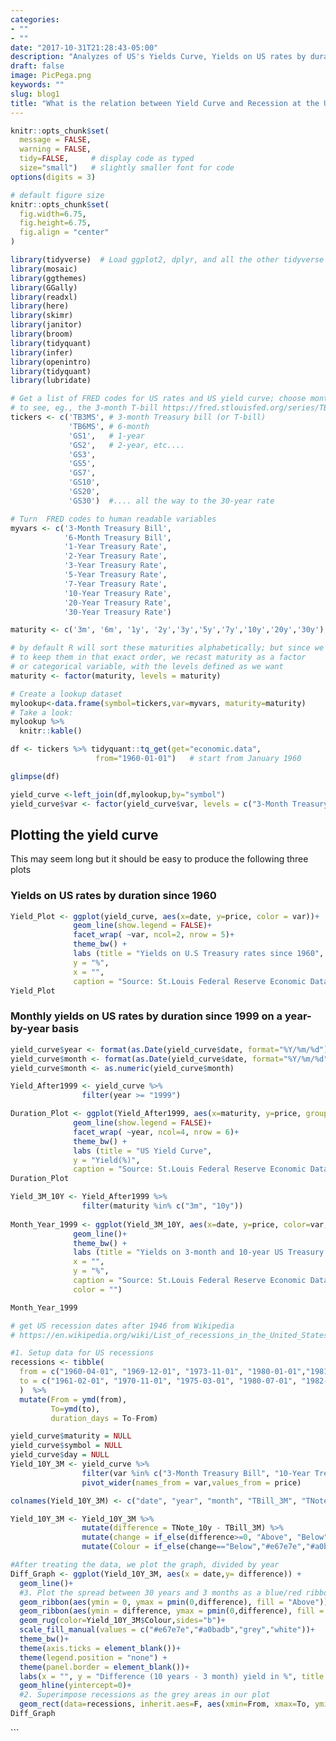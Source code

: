 ```yaml
---
categories:
- ""
- ""
date: "2017-10-31T21:28:43-05:00"
description: "Analyzes of US's Yields Curve, Yields on US rates by duration and the relation between Yield Curve and Recession at the USA"
draft: false
image: PicPega.png
keywords: ""
slug: blog1
title: "What is the relation between Yield Curve and Recession at the USA"
---
```


```r
knitr::opts_chunk$set(
  message = FALSE, 
  warning = FALSE, 
  tidy=FALSE,     # display code as typed
  size="small")   # slightly smaller font for code
options(digits = 3)

# default figure size
knitr::opts_chunk$set(
  fig.width=6.75, 
  fig.height=6.75,
  fig.align = "center"
)
```


```r
library(tidyverse)  # Load ggplot2, dplyr, and all the other tidyverse packages
library(mosaic)
library(ggthemes)
library(GGally)
library(readxl)
library(here)
library(skimr)
library(janitor)
library(broom)
library(tidyquant)
library(infer)
library(openintro)
library(tidyquant)
library(lubridate)
```

```r
# Get a list of FRED codes for US rates and US yield curve; choose monthly frequency
# to see, eg., the 3-month T-bill https://fred.stlouisfed.org/series/TB3MS
tickers <- c('TB3MS', # 3-month Treasury bill (or T-bill)
             'TB6MS', # 6-month
             'GS1',   # 1-year
             'GS2',   # 2-year, etc....
             'GS3',
             'GS5',
             'GS7',
             'GS10',
             'GS20',
             'GS30')  #.... all the way to the 30-year rate

# Turn  FRED codes to human readable variables
myvars <- c('3-Month Treasury Bill',
            '6-Month Treasury Bill',
            '1-Year Treasury Rate',
            '2-Year Treasury Rate',
            '3-Year Treasury Rate',
            '5-Year Treasury Rate',
            '7-Year Treasury Rate',
            '10-Year Treasury Rate',
            '20-Year Treasury Rate',
            '30-Year Treasury Rate')

maturity <- c('3m', '6m', '1y', '2y','3y','5y','7y','10y','20y','30y')

# by default R will sort these maturities alphabetically; but since we want
# to keep them in that exact order, we recast maturity as a factor 
# or categorical variable, with the levels defined as we want
maturity <- factor(maturity, levels = maturity)

# Create a lookup dataset
mylookup<-data.frame(symbol=tickers,var=myvars, maturity=maturity)
# Take a look:
mylookup %>% 
  knitr::kable()

df <- tickers %>% tidyquant::tq_get(get="economic.data", 
                   from="1960-01-01")   # start from January 1960

glimpse(df)
```

```r

yield_curve <-left_join(df,mylookup,by="symbol")
yield_curve$var <- factor(yield_curve$var, levels = c("3-Month Treasury Bill", "6-Month Treasury Bill", "1-Year Treasury Rate", "2-Year Treasury Rate", "3-Year Treasury Rate", "5-Year Treasury Rate", "7-Year Treasury Rate",  "10-Year Treasury Rate",  "20-Year Treasury Rate", "30-Year Treasury Rate"))

```

## Plotting the yield curve

This may seem long but it should be easy to produce the following three plots

### Yields on US rates by duration since 1960

```r
Yield_Plot <- ggplot(yield_curve, aes(x=date, y=price, color = var))+
              geom_line(show.legend = FALSE)+
              facet_wrap( ~var, ncol=2, nrow = 5)+
              theme_bw() +                
              labs (title = "Yields on U.S Treasury rates since 1960",
              y = "%",
              x = "",
              caption = "Source: St.Louis Federal Reserve Economic Database(FRED)")
Yield_Plot
```

### Monthly yields on US rates by duration since 1999 on a year-by-year basis


```r
yield_curve$year <- format(as.Date(yield_curve$date, format="%Y/%m/%d"),"%Y")
yield_curve$month <- format(as.Date(yield_curve$date, format="%Y/%m/%d"),"%m")
yield_curve$month <- as.numeric(yield_curve$month)

Yield_After1999 <- yield_curve %>% 
                filter(year >= "1999")

Duration_Plot <- ggplot(Yield_After1999, aes(x=maturity, y=price, group = month, color=year))+
              geom_line(show.legend = FALSE)+
              facet_wrap( ~year, ncol=4, nrow = 6)+
              theme_bw() +                
              labs (title = "US Yield Curve",
              y = "Yield(%)",
              caption = "Source: St.Louis Federal Reserve Economic Database(FRED)")
Duration_Plot

```

```r
Yield_3M_10Y <- Yield_After1999 %>% 
                filter(maturity %in% c("3m", "10y"))
  
Month_Year_1999 <- ggplot(Yield_3M_10Y, aes(x=date, y=price, color=var,group = maturity))+
              geom_line()+
              theme_bw() + 
              labs (title = "Yields on 3-month and 10-year US Treasury rates since 1999",
              x = "",      
              y = "%",
              caption = "Source: St.Louis Federal Reserve Economic Database(FRED)",
              color = "")

Month_Year_1999
```

```r


# get US recession dates after 1946 from Wikipedia 
# https://en.wikipedia.org/wiki/List_of_recessions_in_the_United_States

#1. Setup data for US recessions 
recessions <- tibble(
  from = c("1960-04-01", "1969-12-01", "1973-11-01", "1980-01-01","1981-07-01", "1990-07-01", "2001-03-01", "2007-12-01"),  
  to = c("1961-02-01", "1970-11-01", "1975-03-01", "1980-07-01", "1982-11-01", "1991-03-01", "2001-11-01", "2009-06-01") 
  )  %>% 
  mutate(From = ymd(from), 
         To=ymd(to),
         duration_days = To-From)

yield_curve$maturity = NULL
yield_curve$symbol = NULL
yield_curve$day = NULL
Yield_10Y_3M <- yield_curve %>% 
                filter(var %in% c("3-Month Treasury Bill", "10-Year Treasury Rate")) %>% 
                pivot_wider(names_from = var,values_from = price)

colnames(Yield_10Y_3M) <- c("date", "year", "month", "TBill_3M", "TNote_10y")

Yield_10Y_3M <- Yield_10Y_3M %>% 
                mutate(difference = TNote_10y - TBill_3M) %>% 
                mutate(change = if_else(difference>=0, "Above", "Below")) %>%
                mutate(Colour = if_else(change=="Below","#e67e7e","#a0badb"))

#After treating the data, we plot the graph, divided by year 
Diff_Graph <- ggplot(Yield_10Y_3M, aes(x = date,y= difference)) +
  geom_line()+
  #3. Plot the spread between 30 years and 3 months as a blue/red ribbon, based on whether the spread is positive (blue) or negative(red)
  geom_ribbon(aes(ymin = 0, ymax = pmin(0,difference), fill = "Above")) + 
  geom_ribbon(aes(ymin = difference, ymax = pmin(0,difference), fill = "Below"))+
  geom_rug(color=Yield_10Y_3M$Colour,sides="b")+
  scale_fill_manual(values = c("#e67e7e","#a0badb","grey","white"))+
  theme_bw()+
  theme(axis.ticks = element_blank())+
  theme(legend.position = "none") + 
  theme(panel.border = element_blank())+
  labs(x = "", y = "Difference (10 years - 3 month) yield in %", title = "Yield Curve Inversion: 10-year minus 3 month U.S Treasury rates", subtitle = "Difference in % point, monthly averages.\n Shaded areas correspond to recessions", caption = "Source: St.Louis Federal Reserve Economic Database(FRED)")+
  geom_hline(yintercept=0)+
  #2. Superimpose recessions as the grey areas in our plot
  geom_rect(data=recessions, inherit.aes=F, aes(xmin=From, xmax=To, ymin=-Inf, ymax=+Inf), fill='darkgray', alpha=0.5) 
Diff_Graph

```


```